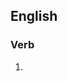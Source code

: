 ==English==

===Verb===
{{head|en|present participle}}

# {{present participle of|demonetize|lang=en|nocat=1}}